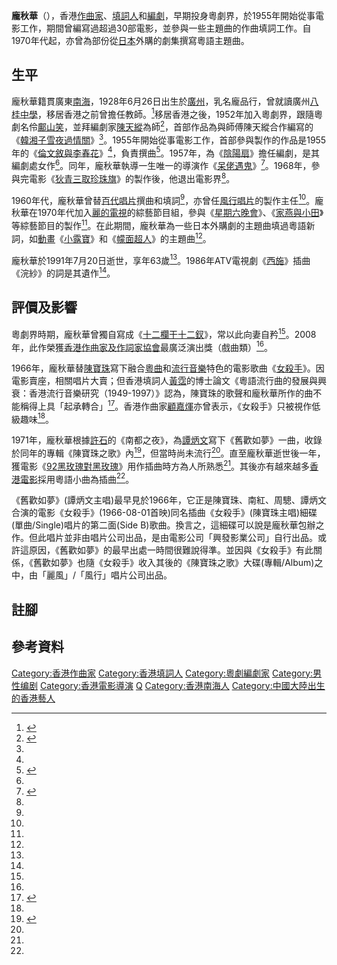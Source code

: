 {{藝人
|姓名 = 龐秋華
|類型 = 幕後
|圖片 = 
|圖片尺寸 = 
|圖片簡介 = 
|本名 = 
|羅馬拼音 = 
|英文名 = 
|其他藝名 = 
|國籍 = {{BDTC}}
|籍貫 = [[廣東|廣東]][[南海區|南海]]
|出生日期 = {{birth date|1928|6|26}}
|出生地點 = {{ROC}}[[廣州市|廣州市]]
|逝世日期 = {{death date and age|1991|7|20|1928|6|26}}
|逝世地點 = {{BHKG}}
|職業 = [[作曲家|作曲家]]、[[填詞人|填詞人]]、[[編劇|編劇]]
|語言 = [[粵語|粵語]] 
|出道地點 = {{HKG-1876}}
|代表作 = 《舊歡如夢》、《恭喜你》{{efn|1=原為[[鄭幗寶|鄭幗寶]]於1955年推出的《恭喜發財》，改編自廣東傳統小曲《十八麼(或作：摩/魔/么)》；1974年，[[文千歲|文千歲]]和[[李寶瑩|李寶瑩]]翻唱此曲，更名為《恭喜你》並由龐秋華重新填詞，收錄於專輯《大家恭喜》內（風行唱片，FHLP537）。<ref>{{Cite web|url=http://www1.hkej.com/dailynews/culture/article/501665/%E3%80%8A%E6%81%AD%E5%96%9C%E7%99%BC%E8%B2%A1%E3%80%8B%E9%A2%A8%E8%A1%8C%E5%A4%9A%E6%99%82|title=《恭喜發財》風行多時|accessdate=|author=黃志華|date=2010-02-08|publisher=信報}}</ref>}}、 《小露寶》
|活躍年代 = 1952年 - 1986年
}}
'''龐秋華'''（{{bd|1928年|6月26日|1991年|7月20日}}），香港[[作曲家|作曲家]]、[[填詞人|填詞人]]和[[編劇|編劇]]，早期投身粵劇界，於1955年開始從事電影工作，期間曾編寫過超過30部電影，並參與一些主題曲的作曲填詞工作。自1970年代起，亦曾為部份從[[日本|日本]]外購的劇集撰寫粵語主題曲。

==生平==
龐秋華籍貫廣東[[南海|南海]]，1928年6月26日出生於[[廣州|廣州]]，乳名龐品行，曾就讀廣州[[八桂中學|八桂中學]]，移居香港之前曾擔任教師。<ref>{{cite web|url=http://www.info.gov.hk/gia/general/201412/18/P201412180326.htm|title=「舊歡如夢」龐秋華展覽現於中央圖書館舉行|publisher=香港特別行政區政府|date=2014-12-18|accessdate=2015-09-07}}</ref>移居香港之後，1952年加入粵劇界，跟隨粵劇名伶[[鄺山笑|鄺山笑]]，並拜編劇家[[陳天縱|陳天縱]]為師<ref name=wong>{{cite web|url=http://blog.ifeng.com/article/16658826.html|title=《舊歡如夢》的詞作者龐秋華|publisher=鳳凰博報|date=2012-03-07|accessdate=2015-09-07|deadurl=yes|archiveurl=https://web.archive.org/web/20150706134330/http://blog.ifeng.com/article/16658826.html|archivedate=2015-07-06}}</ref>，首部作品為與師傅陳天縱合作編寫的《[[韓湘子雪夜過情關|韓湘子雪夜過情關]]》<ref name=wong />。1955年開始從事電影工作，首部參與製作的作品是1955年的《[[倫文敘與李春花|倫文敘與李春花]]》<ref name=wong />，負責撰曲<ref name=cnmdb>{{cite web|url=http://hk.cnmdb.com/name/13740/job|title=參與制作的影視：龐秋華|publisher=中國影視資料館|archiveurl=https://web.archive.org/web/20081121171900/http://hk.cnmdb.com/name/13740/job|archivedate=2008-11-21|accessdate=2015-09-07}}</ref>。1957年，為《[[陰陽扇|陰陽扇]]》擔任編劇，是其編劇處女作<ref name=cnmdb />。同年，龐秋華執導一生唯一的導演作《[[呆佬遇鬼|呆佬遇鬼]]》<ref>{{cite web|url=http://www.dianying.com/ft/person/PangQiuhua|title=龐秋華|publisher=中文電影資料庫|accessdate=2015-09-07}}</ref>。1968年，參與完電影《[[狄青三取珍珠旗|狄青三取珍珠旗]]》的製作後，他退出電影界<ref name=wong />。

1960年代，龐秋華曾替[[百代唱片|百代唱片]]撰曲和填詞<ref name=wong />，亦曾任[[風行唱片|風行唱片]]的製作主任<ref name=wong />。龐秋華在1970年代加入[[麗的電視|麗的電視]]的綜藝節目組，參與《[[星期六晚會|星期六晚會]]》、《[[家燕與小田|家燕與小田]]》等綜藝節目的製作<ref name=wong />。在此期間，龐秋華為一些日本外購劇的主題曲填過粵語新詞，如[[動畫|動畫]]《[[小露寶|小露寶]]》和《[[幪面超人|幪面超人]]》的主題曲<ref name=wong />。

龐秋華於1991年7月20日逝世，享年63歲<ref name=wong />。1986年ATV電視劇《[[西施_(1986年電視劇)|西施]]》插曲《浣紗》的詞是其遺作<ref name=wong />。

==評價及影響==
粵劇界時期，龐秋華曾獨自寫成《[[十二欄干十二釵|十二欄干十二釵]]》，常以此向妻自矜<ref name=wong />。2008年，此作榮獲[[香港作曲家及作詞家協會|香港作曲家及作詞家協會]]最廣泛演出獎（戲曲類）<ref name=wong />。

1966年，龐秋華替[[陳寶珠|陳寶珠]]寫下融合[[粵曲|粵曲]]和[[流行音樂|流行音樂]]特色的電影歌曲《[[女殺手|女殺手]]》。因電影賣座，相關唱片大賣；但香港填詞人[[黃霑|黃霑]]的博士論文《粵語流行曲的發展與興衰：香港流行音樂研究（1949-1997）》認為，陳寶珠的歌聲和龐秋華所作的曲不能稱得上具「起承轉合」<ref name=jwong>{{cite book|author=黃湛森|title=粵語流行曲的發展與興衰：香港流行音樂研究（1949-1997）|publisher=香港大學|year=2003}}</ref>。香港作曲家[[顧嘉煇|顧嘉煇]]亦曾表示，《女殺手》只被視作低級趣味<ref name=jwong />。

1971年，龐秋華根據[[許石|許石]]的《南都之夜》，為[[譚炳文|譚炳文]]寫下《舊歡如夢》一曲，收錄於同年的專輯《陳寶珠之歌》內<ref name=hkej>{{cite news|title=為《舊歡如夢》尋根|author=黃志華|publisher=信報|date=2012-11-12|accessdate=2015-09-07}}</ref>，但當時尚未流行<ref name=wong />。直至龐秋華逝世後一年，獲電影《[[92黑玫瑰對黑玫瑰|92黑玫瑰對黑玫瑰]]》用作插曲時方為人所熟悉<ref name=hkej />。其後亦有越來越多[[香港電影|香港電影]]採用粵語小曲為插曲<ref name=hkej />。

《舊歡如夢》(譚炳文主唱)最早見於1966年，它正是陳寶珠、南紅、周驄、譚炳文合演的電影《女殺手》(1966-08-01首映)同名插曲《女殺手》(陳寶珠主唱)細碟(單曲/Single)唱片的第二面(Side B)歌曲。換言之，這細碟可以說是龐秋華包辦之作。但此唱片並非由唱片公司出品，是由電影公司「興發影業公司」自行出品。或許這原因，《舊歡如夢》的最早出處一時間很難說得準。並因與《女殺手》有此關係，《舊歡如夢》也隨《女殺手》收入其後的《陳寶珠之歌》大碟(專輯/Album)之中，由「麗風」/「風行」唱片公司出品。

==註腳==
{{notelist|iger=}}
==參考資料==
{{reflist|2}}

[[Category:香港作曲家|Category:香港作曲家]]
[[Category:香港填詞人|Category:香港填詞人]]
[[Category:粵劇編劇家|Category:粵劇編劇家]]
[[Category:男性编剧|Category:男性编剧]]
[[Category:香港電影導演|Category:香港電影導演]]
[[Category:龐姓|Q]]
[[Category:香港南海人|Category:香港南海人]]
[[Category:中國大陸出生的香港藝人|Category:中國大陸出生的香港藝人]]